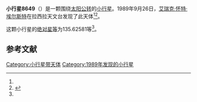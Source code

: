 {{Infobox planet
| bgcolour = #FFFFC0
| name = 8649 Juglans
| symbol = 
| image = 
| caption = 
| discovery = yes
| discovery_ref = 
| discoverer = [[艾瑞克·怀特·埃尔斯特|艾瑞克·怀特·埃尔斯特]]
| discovery_site = [[拉西拉天文台|拉西拉天文台]] 
| discovered = 1989年9月26日
| designations = yes
| mp_name = 
| named_after = 
| alt_names = 1989 SS2/ 1992 PR4
| mp_category = [[主带小行星|主带小行星]]
| orbit_ref = <ref name="a">[http://ssd.jpl.nasa.gov/sbdb.cgi?sstr=8649 8649 Juglans] {{Wayback|url=http://ssd.jpl.nasa.gov/sbdb.cgi?sstr=8649 |date=20140831043806 }}，小行星數據庫瀏覽器（JPL Small-Body Database Browser）－[[美国国家航空航天局|美国国家航空航天局]]喷气推进实验室</ref>
| epoch = 2456400.5 (2013年4月18日更新)
| aphelion = {{convert|2.4549454|AU|km|3|abbr=on|lk=out}}
| perihelion = {{convert|1.9596074|AU|km|3|abbr=on}}
| semimajor = {{convert|2.2072764|AU|km|3|abbr=on}}
| eccentricity = 0.1122057
| period = 1197.797809 [[日|日]]<br />3.28[[儒略年|儒略年]]
| avg_speed = 
| inclination = 5.89687
| asc_node = 145.09365
| mean_anomaly = 
| arg_peri = 135.62581
| satellites = 
| physical_characteristics = yes
| dimensions = 
| mass = 
| density = 
| surface_grav = 
| escape_velocity = 
| sidereal_day = 
| axial_tilt = 
| pole_ecliptic_lat = 
| pole_ecliptic_lon = 
| albedo = 
| temperatures= 
| temp_name1 = 
| mean_temp_1 = 
| max_temp_1 = 
| temp_name2 = 
| max_temp_2 = 
| spectral_type = 
| abs_magnitude = 135.62581
}}

'''小行星8649'''（{{lang-en|8649 Juglans}}）是一颗围绕[[太阳|太阳]][[公转|公转]]的[[小行星|小行星]]。1989年9月26日，[[艾瑞克·怀特·埃尔斯特|艾瑞克·怀特·埃尔斯特]]在拉西拉天文台发现了此天体<ref name="a" /><ref>{{cite news|title=小行星列表|url=http://cfa-www.harvard.edu/iau/lists/NumberedMPs.txt|accessdate=2013-07-08|newspaper=哈佛大学|archive-date=2008-05-17|archive-url=https://web.archive.org/web/20080517010638/http://cfa-www.harvard.edu/iau/lists/NumberedMPs.txt|dead-url=no}}</ref>。

这颗小行星的[[绝对星等|绝对星等]]为135.62581等<ref name="a" />。

==参考文献==
{{reflist}}
{{Minor Planet Number|[[小行星8648|小行星8648]]|[[小行星8650|小行星8650]]}}

{{小天体}}

[[Category:小行星带天体|Category:小行星带天体]]
[[Category:1989年发现的小行星|Category:1989年发现的小行星]]

{{asteroid-stub}}